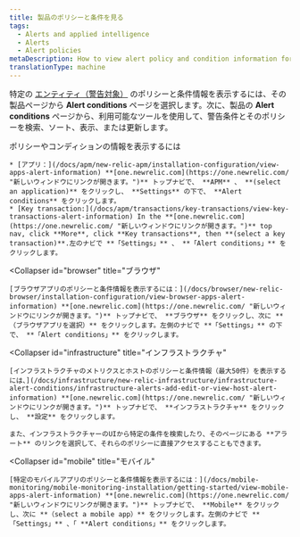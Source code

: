 ```yaml
---
title: 製品のポリシーと条件を見る
tags:
  - Alerts and applied intelligence
  - Alerts
  - Alert policies
metaDescription: How to view alert policy and condition information for the selected entity from its New Relic product instead of through alerts.
translationType: machine
---
```


特定の [エンティティ（警告対象）](/docs/using-new-relic/welcome-new-relic/get-started/glossary#entity) のポリシーと条件情報を表示するには、その製品ページから **Alert conditions** ページを選択します。次に、製品の **Alert conditions** ページから、利用可能なツールを使用して、警告条件とそのポリシーを検索、ソート、表示、または更新します。

<CollapserGroup>
  <Collapser
    id="apm"
    title="APM"
  >
    ポリシーやコンディションの情報を表示するには

    * [アプリ：](/docs/apm/new-relic-apm/installation-configuration/view-apps-alert-information) **[one.newrelic.com](https://one.newrelic.com/ "新しいウィンドウにリンクが開きます。")** トップナビで、 **APM** 、 **(select an application)** をクリックし、 **Settings** の下で、 **Alert conditions** をクリックします。
    * [Key transaction:](/docs/apm/transactions/key-transactions/view-key-transactions-alert-information) In the **[one.newrelic.com](https://one.newrelic.com/ "新しいウィンドウにリンクが開きます。")** top nav, click **More**, click **Key transactions**, then **(select a key transaction)**.左のナビで **「Settings」** 、 **「Alert conditions」** をクリックします。
  </Collapser>

  <Collapser
    id="browser"
    title="ブラウザ"
  >
    [ブラウザアプリのポリシーと条件情報を表示するには：](/docs/browser/new-relic-browser/installation-configuration/view-browser-apps-alert-information) **[one.newrelic.com](https://one.newrelic.com/ "新しいウィンドウにリンクが開きます。")** トップナビで、 **ブラウザ** をクリックし、次に **（ブラウザアプリを選択）** をクリックします。左側のナビで **「Settings」** の下で、 **「Alert conditions」** をクリックします。
  </Collapser>

  <Collapser
    id="infrastructure"
    title="インフラストラクチャ"
  >
    [インフラストラクチャのメトリクスとホストのポリシーと条件情報（最大50件）を表示するには、](/docs/infrastructure/new-relic-infrastructure/infrastructure-alert-conditions/infrastructure-alerts-add-edit-or-view-host-alert-information) **[one.newrelic.com](https://one.newrelic.com/ "新しいウィンドウにリンクが開きます。")** トップナビで、 **インフラストラクチャ** をクリックし、 **設定** をクリックします。

    また、インフラストラクチャーのUIから特定の条件を検索したり、そのページにある **アラート** のリンクを選択して、それらのポリシーに直接アクセスすることもできます。
  </Collapser>

  <Collapser
    id="mobile"
    title="モバイル"
  >
    [特定のモバイルアプリのポリシーと条件情報を表示するには：](/docs/mobile-monitoring/mobile-monitoring-installation/getting-started/view-mobile-apps-alert-information) **[one.newrelic.com](https://one.newrelic.com/ "新しいウィンドウにリンクが開きます。")** トップナビで、 **Mobile** をクリックし、次に **（select a mobile app）** をクリックします。左側のナビで **「Settings」** 、「 **Alert conditions」** をクリックします。
  </Collapser>
</CollapserGroup>
